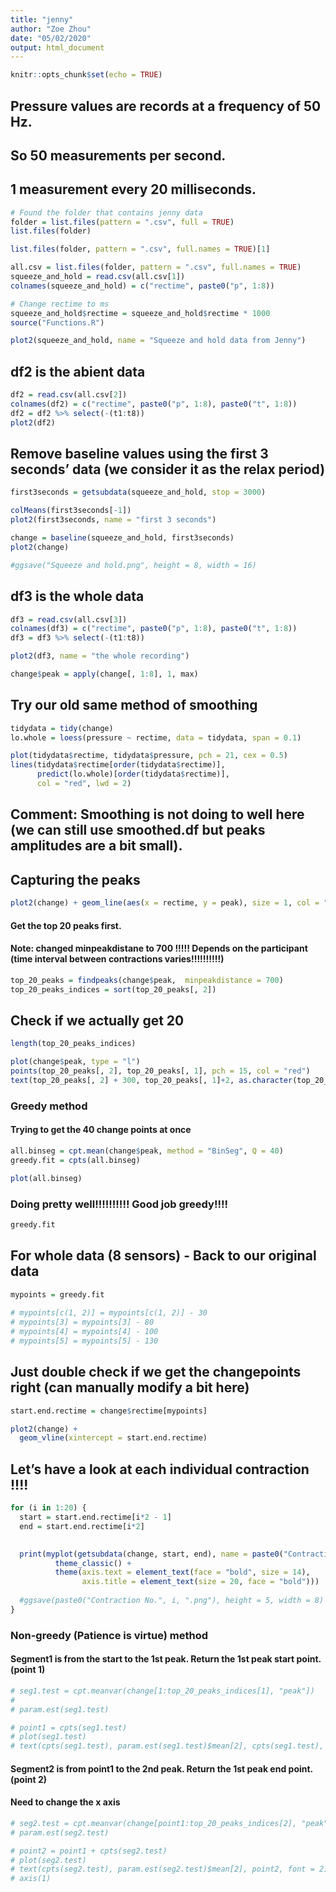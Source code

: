 ```yaml
---
title: "jenny"
author: "Zoe Zhou"
date: "05/02/2020"
output: html_document
---
```


```r
knitr::opts_chunk$set(echo = TRUE)
```


## Pressure values are records at a frequency of 50 Hz. 
## So 50 measurements per second. 
## 1 measurement every 20 milliseconds. 


```r
# Found the folder that contains jenny data
folder = list.files(pattern = ".csv", full = TRUE)
list.files(folder)

```

```r
list.files(folder, pattern = ".csv", full.names = TRUE)[1]
```

```r
all.csv = list.files(folder, pattern = ".csv", full.names = TRUE)
squeeze_and_hold = read.csv(all.csv[1])
colnames(squeeze_and_hold) = c("rectime", paste0("p", 1:8))

# Change rectime to ms
squeeze_and_hold$rectime = squeeze_and_hold$rectime * 1000
source("Functions.R")
```


```r
plot2(squeeze_and_hold, name = "Squeeze and hold data from Jenny")
```

## df2 is the abient data
```r
df2 = read.csv(all.csv[2])
colnames(df2) = c("rectime", paste0("p", 1:8), paste0("t", 1:8))
df2 = df2 %>% select(-(t1:t8))
plot2(df2)
```


## Remove baseline values using the first 3 seconds' data (we consider it as the relax period)
```r
first3seconds = getsubdata(squeeze_and_hold, stop = 3000)

colMeans(first3seconds[-1])
plot2(first3seconds, name = "first 3 seconds")
```


```r
change = baseline(squeeze_and_hold, first3seconds)
plot2(change)

#ggsave("Squeeze and hold.png", height = 8, width = 16)
```


## df3 is the whole data
```r
df3 = read.csv(all.csv[3])
colnames(df3) = c("rectime", paste0("p", 1:8), paste0("t", 1:8))
df3 = df3 %>% select(-(t1:t8))

plot2(df3, name = "the whole recording")
```

```r
change$peak = apply(change[, 1:8], 1, max)

```

## Try our old same method of smoothing
```r
tidydata = tidy(change)
lo.whole = loess(pressure ~ rectime, data = tidydata, span = 0.1)

plot(tidydata$rectime, tidydata$pressure, pch = 21, cex = 0.5)
lines(tidydata$rectime[order(tidydata$rectime)],
      predict(lo.whole)[order(tidydata$rectime)],
      col = "red", lwd = 2)
```

## Comment: Smoothing is not doing to well here (we can still use smoothed.df but peaks amplitudes are a bit small).

## Capturing the peaks
```r
plot2(change) + geom_line(aes(x = rectime, y = peak), size = 1, col = "black")
```

#### Get the top 20 peaks first. 

#### Note: changed minpeakdistane to 700 !!!!! Depends on the participant (time interval between contractions varies!!!!!!!!!!)
```r
top_20_peaks = findpeaks(change$peak,  minpeakdistance = 700)
top_20_peaks_indices = sort(top_20_peaks[, 2])
```

## Check if we actually get 20
```r
length(top_20_peaks_indices)
```


```r
plot(change$peak, type = "l")
points(top_20_peaks[, 2], top_20_peaks[, 1], pch = 15, col = "red")
text(top_20_peaks[, 2] + 300, top_20_peaks[, 1]+2, as.character(top_20_peaks[, 2]))
```
### Greedy method ###
#### Trying to get the 40 change points at once
```r
all.binseg = cpt.mean(change$peak, method = "BinSeg", Q = 40)
greedy.fit = cpts(all.binseg)

plot(all.binseg)
```

### Doing pretty well!!!!!!!!!! Good job greedy!!!!

```r
greedy.fit
```


## For whole data (8 sensors) - Back to our original data
```r
mypoints = greedy.fit
                
# mypoints[c(1, 2)] = mypoints[c(1, 2)] - 30
# mypoints[3] = mypoints[3] - 80
# mypoints[4] = mypoints[4] - 100
# mypoints[5] = mypoints[5] - 130
```

## Just double check if we get the changepoints right (can manually modify a bit here)
```r
start.end.rectime = change$rectime[mypoints] 

plot2(change) +
  geom_vline(xintercept = start.end.rectime)

```

## Let's have a look at each individual contraction !!!!

```r
for (i in 1:20) {
  start = start.end.rectime[i*2 - 1]
  end = start.end.rectime[i*2]
  

  print(myplot(getsubdata(change, start, end), name = paste0("Contraction No.", i)) + 
          theme_classic() + 
          theme(axis.text = element_text(face = "bold", size = 14),
                axis.title = element_text(size = 20, face = "bold")))
  
  #ggsave(paste0("Contraction No.", i, ".png"), height = 5, width = 8)
}


```



### Non-greedy (Patience is virtue) method ###
#### Segment1 is from the start to the 1st peak. Return the 1st peak start point. (point 1)
```r
# seg1.test = cpt.meanvar(change[1:top_20_peaks_indices[1], "peak"])
# 
# param.est(seg1.test)
```


```r
# point1 = cpts(seg1.test)
# plot(seg1.test)
# text(cpts(seg1.test), param.est(seg1.test)$mean[2], cpts(seg1.test), font = 2)
```

#### Segment2 is from point1 to the 2nd peak. Return the 1st peak end point. (point 2)

#### Need to change the x axis
```r
# seg2.test = cpt.meanvar(change[point1:top_20_peaks_indices[2], "peak"])
# param.est(seg2.test)
```


```r
# point2 = point1 + cpts(seg2.test)
# plot(seg2.test)
# text(cpts(seg2.test), param.est(seg2.test)$mean[2], point2, font = 2)
# axis(1)
```





































